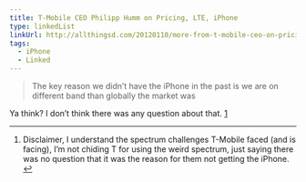 ```yaml
---
title: T-Mobile CEO Philipp Humm on Pricing, LTE, iPhone
type: linkedList
linkUrl: http://allthingsd.com/20120110/more-from-t-mobile-ceo-on-pricing-lte-and-that-ever-elusive-iphone/
tags:
  - iPhone
  - Linked
---
```


> The key reason we didn’t have the iPhone in the past is we are on different band than globally the market was

Ya think? I don’t think there was any question about that. [1](#fn:tmoiphone1)

* * *

1.  Disclaimer, I understand the spectrum challenges T-Mobile faced (and is facing), I’m not chiding T for using the weird spectrum, just saying there was no question that it was the reason for them not getting the iPhone. [↩](#fnref:tmoiphone1)
